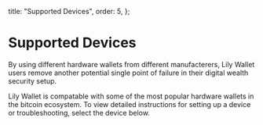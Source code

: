 
  title: "Supported Devices",
  order: 5,
};

# Supported Devices
By using different hardware wallets from different manufacterers, Lily Wallet users remove another potential single point of failure in their digital wealth security setup.

Lily Wallet is compatable with some of the most popular hardware wallets in the bitcoin ecosystem.  To view detailed instructions for setting up a device or troubleshooting, select the device below.


<div className="grid grid-cols-1 sm:grid-cols-2 md:grid-cols-2 lg:grid-cols-3 gap-8 mt-8">
  <DeviceCard
    image="/assets/devices/cobo.png"
    link="/devices/cobo-vault"
    title="Cobo Vault"
  />

  <DeviceCard
    image="/assets/devices/coldcard.png"
    link="/devices/coldcard"
    title="Coldcard"
  />

  <DeviceCard
    image="/assets/devices/ledger.png"
    link="/devices/ledger-nano-s"
    title="Ledger Nano S"
  />

  <DeviceCard
    image="/assets/devices/ledger-nano-x.png"
    link="/devices/ledger-nano-x"
    title="Ledger Nano X"
  />

  <DeviceCard
    image="/assets/devices/trezor.png"
    link="/devices/trezor-one"
    title="Trezor One"
  />

  <DeviceCard
    image="/assets/devices/trezor-model-t.png"
    link="/devices/trezor-model-t"
    title="Trezor Model T"
  />
</div>
